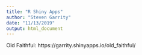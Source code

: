 ```yaml
---
title: "R Shiny Apps"
author: "Steven Garrity"
date: "11/13/2019"
output: html_document
---
```


Old Faithful: https://garrity.shinyapps.io/old_faithful/  


